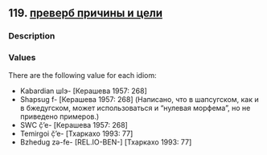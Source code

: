 ## 119. <a href =  'https://agricolamz.github.io/The_Circassian_Isoglosses_Database/119.html'>преверб причины и цели</a>
### Description



### Values
There are the following value for each idiom:

* Kabardian  шIэ- [Керашева 1957: 268] 
* Shapsug  f- [Керашева 1957: 268] (Написано, что в шапсугском, как и в бжедугском, может использоваться и "нулевая морфема", но не приведено примеров.)
* SWC  č̣’e- [Керашева 1957: 268] 
* Temirgoi  č̣’e- [Тхаркахо 1993: 77] 
* Bzhedug  zə-fe- [REL.IO-BEN-] [Тхаркахо 1993: 77] 

